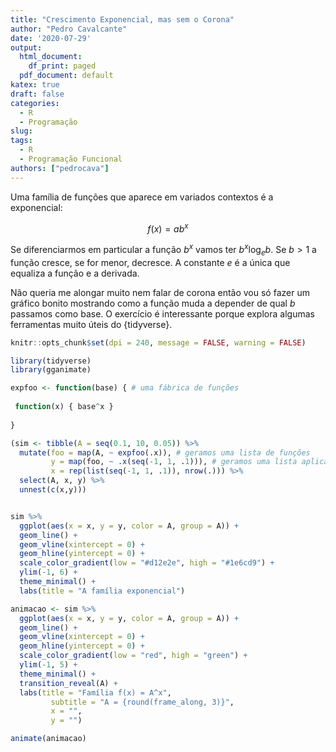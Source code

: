 ```yaml
---
title: "Crescimento Exponencial, mas sem o Corona"
author: "Pedro Cavalcante"
date: '2020-07-29'
output:
  html_document:
    df_print: paged
  pdf_document: default
katex: true
draft: false
categories:
  - R
  - Programação
slug: 
tags:
  - R
  - Programação Funcional
authors: ["pedrocava"]
---
```


Uma família de funções que aparece em variados contextos é a exponencial:

$$f(x)  = ab^x$$

Se diferenciarmos em particular a função $b^x$ vamos ter $b^x \log_e b$. Se $b>1$ a função cresce, se for menor, decresce. A constante $e$ é a única que equaliza a função e a derivada.

Não queria me alongar muito nem falar de corona então vou só fazer um gráfico bonito mostrando como a função muda a depender de qual $b$ passamos como base. O exercício é interessante porque explora algumas ferramentas muito úteis do {tidyverse}. 

```R

knitr::opts_chunk$set(dpi = 240, message = FALSE, warning = FALSE)
```

```R
library(tidyverse)
library(gganimate)

expfoo <- function(base) { # uma fábrica de funções
  
 function(x) { base^x }
  
}

(sim <- tibble(A = seq(0.1, 10, 0.05)) %>%
  mutate(foo = map(A, ~ expfoo(.x)), # geramos uma lista de funções
         y = map(foo, ~ .x(seq(-1, 1, .1))), # geramos uma lista aplicando as funções
         x = rep(list(seq(-1, 1, .1)), nrow(.))) %>% 
  select(A, x, y) %>%
  unnest(c(x,y)))


sim %>%
  ggplot(aes(x = x, y = y, color = A, group = A)) +
  geom_line() +
  geom_vline(xintercept = 0) +
  geom_hline(yintercept = 0) +
  scale_color_gradient(low = "#d12e2e", high = "#1e6cd9") +
  ylim(-1, 6) +
  theme_minimal() +
  labs(title = "A família exponencial")

animacao <- sim %>%
  ggplot(aes(x = x, y = y, color = A, group = A)) +
  geom_line() +
  geom_vline(xintercept = 0) +
  geom_hline(yintercept = 0) +
  scale_color_gradient(low = "red", high = "green") +
  ylim(-1, 5) +
  theme_minimal() +
  transition_reveal(A) +
  labs(title = "Família f(x) = A^x",
         subtitle = "A = {round(frame_along, 3)}",
         x = "",
         y = "")

animate(animacao)

```
